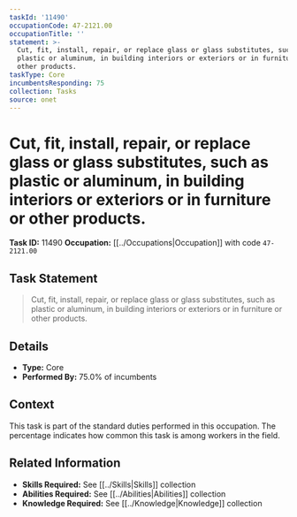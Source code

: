 ```yaml
---
taskId: '11490'
occupationCode: 47-2121.00
occupationTitle: ''
statement: >-
  Cut, fit, install, repair, or replace glass or glass substitutes, such as
  plastic or aluminum, in building interiors or exteriors or in furniture or
  other products.
taskType: Core
incumbentsResponding: 75
collection: Tasks
source: onet
---
```

# Cut, fit, install, repair, or replace glass or glass substitutes, such as plastic or aluminum, in building interiors or exteriors or in furniture or other products.

**Task ID:** 11490
**Occupation:** [[../Occupations|Occupation]] with code `47-2121.00`

## Task Statement

> Cut, fit, install, repair, or replace glass or glass substitutes, such as plastic or aluminum, in building interiors or exteriors or in furniture or other products.

## Details

- **Type:** Core
- **Performed By:** 75.0% of incumbents

## Context

This task is part of the standard duties performed in this occupation. The percentage indicates how common this task is among workers in the field.

## Related Information

- **Skills Required:** See [[../Skills|Skills]] collection
- **Abilities Required:** See [[../Abilities|Abilities]] collection
- **Knowledge Required:** See [[../Knowledge|Knowledge]] collection
